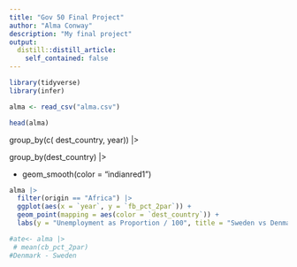 ```yaml
---
title: "Gov 50 Final Project"
author: "Alma Conway"
description: "My final project"
output:
  distill::distill_article:
    self_contained: false
---
```


```r
library(tidyverse)
library(infer)

alma <- read_csv("alma.csv")

```
```r
head(alma)
```

  group_by(c(
dest_country, year)) |>

 group_by(dest_country) |>
 
 + geom_smooth(color = "indianred1") 
 
```r
alma |> 
  filter(origin == "Africa") |> 
  ggplot(aes(x = `year`, y = `fb_pct_2par`)) +
  geom_point(mapping = aes(color = `dest_country`)) +
  labs(y = "Unemployment as Proportion / 100", title = "Sweden vs Denmark Proportion of youth immigrant population who does not work or study")

```
```r
#ate<- alma |> 
 # mean(cb_pct_2par)
#Denmark - Sweden
```


